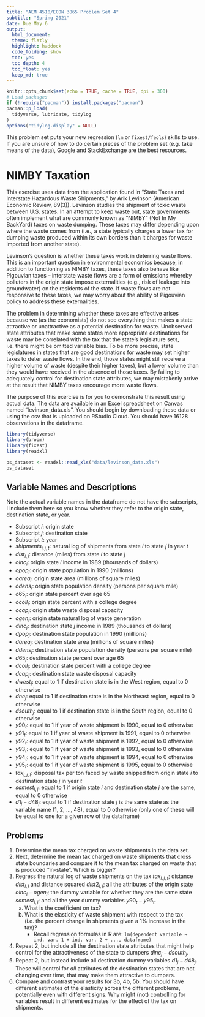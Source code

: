 ```yaml
---
title: "AEM 4510/ECON 3865 Problem Set 4"
subtitle: "Spring 2021"
date: Due May 6
output: 
  html_document:
  theme: flatly
  highlight: haddock
  code_folding: show
  toc: yes
  toc_depth: 4
  toc_float: yes
  keep_md: true
---
```

  
<style type="text/css">
  .main-container {
    max-width: 800px;
    margin-left: auto;
    margin-right: auto;
  }
</style>
  
```r
knitr::opts_chunk$set(echo = TRUE, cache = TRUE, dpi = 300)
# Load packages
if (!require("pacman")) install.packages("pacman")
pacman::p_load(
  tidyverse, lubridate, tidylog
)
options("tidylog.display" = NULL)
```

This problem set puts your new regression (`lm` or `fixest/feols`) skills to use. 
If you are unsure of how to do certain pieces of the problem set (e.g. take means of the data), Google and StackExchange are the best resources.

# NIMBY Taxation

This exercise uses data from the application found in “State Taxes and Interstate Hazardous Waste Shipments,” by Arik Levinson (American Economic Review, 89(3)). Levinson studies the shipment of toxic waste between U.S. states. In an attempt to keep waste out, state governments often implement what are commonly known as “NIMBY” (Not In My BackYard) taxes on waste dumping. These taxes may differ depending upon where the waste comes from (i.e., a state typically charges a lower tax for dumping waste produced within its own borders than it charges for waste imported from another state).

Levinson’s question is whether these taxes work in deterring waste flows. This is an important question in environmental economics because, in addition to functioning as NIMBY taxes, these taxes also behave like Pigouvian taxes – interstate waste flows are a form of emissions whereby polluters in the origin state impose externalities (e.g., risk of leakage into groundwater) on the residents of the state. If waste flows are not responsive to these taxes, we may worry about the ability of Pigouvian policy to address these externalities.

The problem in determining whether these taxes are effective arises because we (as the economists) do not see everything that makes a state attractive or unattractive as a potential destination for waste. Unobserved state attributes that make some states more appropriate destinations for waste may be correlated with the tax that the state’s legislature sets, i.e. there might be omitted variable bias. To be more precise, state legislatures in states that are good destinations for waste may set higher taxes to deter waste flows. In the end, those states might still receive a higher volume of waste (despite their higher taxes), but a lower volume than they would have received in the absence of those taxes. By failing to adequately control for destination state attributes, we may mistakenly arrive at the result that NIMBY taxes encourage more waste flows.

The purpose of this exercise is for you to demonstrate this result using actual data. The data are available in an Excel spreadsheet on Canvas named “levinson_data.xls”. You should begin by downloading these data or using the csv that is uploaded on RStudio Cloud. You should have 16128 observations in the dataframe.

```r
library(tidyverse)
library(broom)
library(fixest)
library(readxl)

ps_dataset <- readxl::read_xls("data/levinson_data.xls")
ps_dataset
```

## Variable Names and Descriptions

Note the actual variable names in the dataframe do not have the subscripts, I include them here so you know whether they refer to the origin state, destination state, or year.

- Subscript $i$: origin state
- Subscript $j$: destination state
- Subscript $t$: year
- $shipments_{i,j,t}$: natural log of shipments from state $i$ to state $j$  in year $t$
- $dist_{i,j}$: distance (miles) from state $i$ to state $j$
- $oinc_{i}$: origin state $i$ income in 1989 (thousands of dollars)
- $opop_i$: origin state population in 1990 (millions)
- $oarea_i$: origin state area (millions of square miles)
- $odens_i$: origin state population density (persons per square mile)
- $o65_i$: origin state percent over age 65
- $ocoll_i$: origin state percent with a college degree
- $ocap_i$: origin state waste disposal capacity
- $ogen_i$: origin state natural log of waste generation
- $dinc_{j}$: destination state $j$ income in 1989 (thousands of dollars)
- $dpop_j$: destination state population in 1990 (millions)
- $darea_j$: destination state area (millions of square miles)
- $ddens_j$: destination state population density (persons per square mile)
- $d65_j$: destination state percent over age 65
- $dcoll_j$: destination state percent with a college degree
- $dcap_j$: destination state waste disposal capacity
- $dwest_j$: equal to 1 if destination state is in the West region, equal to 0 otherwise
- $dne_j$: equal to 1 if destination state is in the Northeast region, equal to 0 otherwise
- $dsouth_j$: equal to 1 if destination state is in the South region, equal to 0 otherwise
- $y90_t$: equal to 1 if year of waste shipment is 1990, equal to 0 otherwise
- $y91_t$: equal to 1 if year of waste shipment is 1991, equal to 0 otherwise
- $y92_t$: equal to 1 if year of waste shipment is 1992, equal to 0 otherwise
- $y93_t$: equal to 1 if year of waste shipment is 1993, equal to 0 otherwise
- $y94_t$: equal to 1 if year of waste shipment is 1994, equal to 0 otherwise
- $y95_t$: equal to 1 if year of waste shipment is 1995, equal to 0 otherwise
- $tax_{i,j,t}$: disposal tax per ton faced by waste shipped from origin state $i$ to destination state $j$ in year $t$
- $samest_{i,j}$: equal to 1 if origin state $i$ and destination state $j$ are the same, equal to 0 otherwise
- $d1_{j} - d48_j$: equal to 1 if destination state $j$ is the same state as the variable name (1, 2, ..., 48), equal to 0 otherwise (only one of these will be equal to one for a given row of the dataframe)

## Problems

1. Determine the mean tax charged on waste shipments in the data set. 
2. Next, determine the mean tax charged on waste shipments that cross state boundaries and compare it to the mean tax charged on waste that is produced “in-state”. Which is bigger?
3. Regress the natural log of waste shipments on the tax $tax_{i,j,t}$; distance $dist_{i,j}$ and distance squared $dist2_{i,j}$; all the attributes of the origin state $oinc_i - ogen_i$; the dummy variable for whether they are the same state $samest_{i,j}$; and all the year dummy variables $y90_t - y95_t$.
    a. What is the coefficient on tax?
    b. What is the elasticity of waste shipment with respect to the tax (i.e. the percent change in shipments given a 1% increase in the tax)?
        - Recall regression formulas in R are: `lm(dependent variable ~ ind. var. 1 + ind. var. 2 + ..., dataframe)`
4. Repeat 2, but include all the destination state attributes that might help control for the attractiveness of the state to dumpers $dinc_j - dsouth_j$.
5. Repeat 2, but instead include all destination dummy variables $d1_{j} - d48_j$. These will control for *all* attributes of the destination states that are not changing over time, that may make them attractive to dumpers.
6. Compare and contrast your results for 3b, 4b, 5b. You should have different estimates of the elasticity across the different problems, potentially even with different signs. Why might (not) controlling for variables result in different estimates for the effect of the tax on shipments.